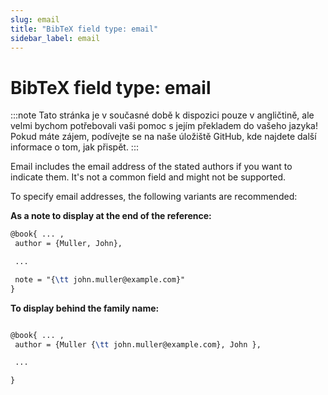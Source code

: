 ```yaml
---
slug: email
title: "BibTeX field type: email"
sidebar_label: email
---
```


# BibTeX field type: email

:::note
Tato stránka je v současné době k dispozici pouze v angličtině, ale velmi bychom potřebovali vaši pomoc s jejím překladem do vašeho jazyka! Pokud máte zájem, podívejte se na naše úložiště GitHub, kde najdete další informace o tom, jak přispět.
:::


Email includes the email address of the stated authors if you want to indicate them. It's not a common field and might not be supported.

To specify email addresses, the following variants are recommended:

**As a note to display at the end of the reference:**


```tex
@book{ ... ,
 author = {Muller, John},

 ...

 note = "{\tt john.muller@example.com}"
}
```

**To display behind the family name:**

```tex

@book{ ... ,
 author = {Muller {\tt john.muller@example.com}, John },

 ...

}
```
